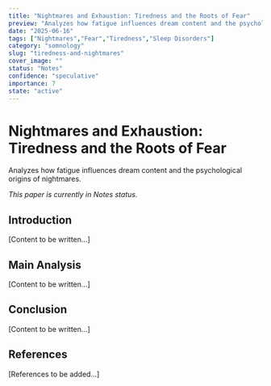 ```yaml
---
title: "Nightmares and Exhaustion: Tiredness and the Roots of Fear"
preview: "Analyzes how fatigue influences dream content and the psychological origins of nightmares."
date: "2025-06-16"
tags: ["Nightmares","Fear","Tiredness","Sleep Disorders"]
category: "somnology"
slug: "tiredness-and-nightmares"
cover_image: ""
status: "Notes"
confidence: "speculative"
importance: 7
state: "active"
---
```


# Nightmares and Exhaustion: Tiredness and the Roots of Fear

Analyzes how fatigue influences dream content and the psychological origins of nightmares.

*This paper is currently in Notes status.*

## Introduction

[Content to be written...]

## Main Analysis

[Content to be written...]

## Conclusion

[Content to be written...]

## References

[References to be added...]
